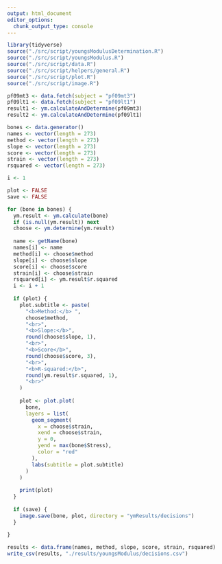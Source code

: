 ```yaml
---
output: html_document
editor_options: 
  chunk_output_type: console
---
```



```r
library(tidyverse)
source("./src/script/youngsModulusDetermination.R")
source("./src/script/youngsModulus.R")
source("./src/script/data.R")
source("./src/script/helpers/general.R")
source("./src/script/plot.R")
source("./src/script/image.R")
```

```r
pf09mt3 <- data.fetch(subject = "pf09mt3")
pf09lt1 <- data.fetch(subject = "pf09lt1")
result1 <- ym.calculateAndDetermine(pf09mt3)
result2 <- ym.calculateAndDetermine(pf09lt1)
```


```r
bones <- data.generator()
names <- vector(length = 273)
method <- vector(length = 273)
slope <- vector(length = 273)
score <- vector(length = 273)
strain <- vector(length = 273)
rsquared <- vector(length = 273)

i <- 1
```

```r
plot <- FALSE
save <- FALSE

for (bone in bones) {
  ym.result <- ym.calculate(bone)
  if (is.null(ym.result)) next
  choose <- ym.determine(ym.result)
  
  name <- getName(bone)
  names[i] <- name
  method[i] <- choose$method
  slope[i] <- choose$slope
  score[i] <- choose$score
  strain[i] <- choose$strain
  rsquared[i] <- ym.result$r.squared
  i <- i + 1
  
  if (plot) {
    plot.subtitle <- paste(
      "<b>Method:</b> ",
      choose$method,
      "<br>",
      "<b>Slope:</b>",
      round(choose$slope, 1),
      "<br>",
      "<b>Score</b>",
      round(choose$score, 3),
      "<br>",
      "<b>R-squared:</b>",
      round(ym.result$r.squared, 1),
      "<br>"
    )
    
    plot <- plot.plot(
      bone,
      layers = list(
        geom_segment(
          x = choose$strain,
          xend = choose$strain,
          y = 0,
          yend = max(bone$Stress),
          color = "red"
        ),
        labs(subtitle = plot.subtitle)
      )
    )
    
    print(plot)
  }
  
  if (save) {
    image.save(bone, plot, directory = "ymResults/decisions")
  }
  
}
```

```r
results <- data.frame(names, method, slope, score, strain, rsquared)
write_csv(results, "./results/youngsModulus/decisions.csv")
```


